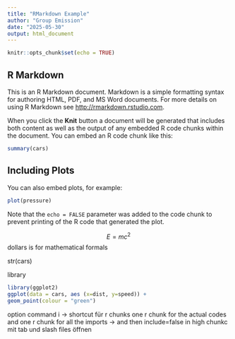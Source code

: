 ```yaml
---
title: "RMarkdown Example"
author: "Group Emission"
date: "2025-05-30"
output: html_document
---
```


```r
knitr::opts_chunk$set(echo = TRUE)
```

## R Markdown

This is an R Markdown document. Markdown is a simple formatting syntax for authoring HTML, PDF, and MS Word documents. For more details on using R Markdown see <http://rmarkdown.rstudio.com>.

When you click the **Knit** button a document will be generated that includes both content as well as the output of any embedded R code chunks within the document. You can embed an R code chunk like this:

```r
summary(cars)
```

## Including Plots

You can also embed plots, for example:

```r
plot(pressure)
```

Note that the `echo = FALSE` parameter was added to the code chunk to prevent printing of the R code that generated the plot.



$$
E=mc^2
$$
dollars is for mathematical formals

str(cars)

library

``` r
library(ggplot2)
ggplot(data = cars, aes (x=dist, y=speed)) + 
geom_point(colour = "green")
```
option command i -> shortcut für r chunks
one r chunk for the actual codes and one r chunk for all the imports -> and then include=false
in high chunkc mit tab und slash  files öffnen



```r

```

